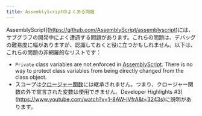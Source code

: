 ```yaml
---
title: AssemblyScriptのよくある問題
---
```


AssemblyScript](https://github.com/AssemblyScript/assemblyscript)には、サブグラフの開発中によく遭遇する問題があります。これらの問題は、デバッグの難易度に幅がありますが、認識しておくと役に立つかもしれません。以下は、これらの問題の非網羅的なリストです：

- `Private` class variables are not enforced in [AssemblyScript](https://www.assemblyscript.org/status.html#language-features). There is no way to protect class variables from being directly changed from the class object.
- スコープは[クロージャー関数](https://www.assemblyscript.org/status.html#on-closures)には継承されません。つまり、クロージャー関数の外で宣言された変数は使用できません。Developer Highlights #3](https://www.youtube.com/watch?v=1-8AW-lVfrA&t=3243s)に説明があります。
